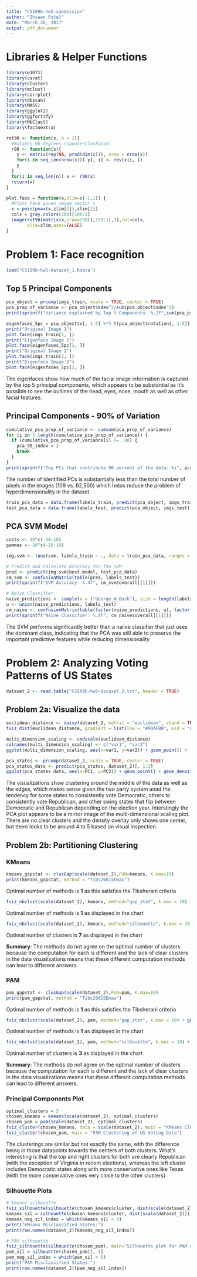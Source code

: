 ```yaml
---
title: "CS109b-hw5-submission"
author: "Ihsaan Patel"
date: "March 26, 2017"
output: pdf_document
---
```


# Libraries & Helper Functions

```r
library(e1071)
library(caret)
library(cluster)
library(mclust)
library(corrplot)
library(dbscan)
library(MASS)
library(ggplot2)
library(ggfortify)
library(NbClust)
library(factoextra)

rot90 <- function(x, n = 1){
  #Rotates 90 degrees (counterclockwise)
  r90 <- function(x){
    y <- matrix(rep(NA, prod(dim(x))), nrow = nrow(x))
    for(i in seq_len(nrow(x))) y[, i] <- rev(x[i, ])
    y
  }
  for(i in seq_len(n)) x <- r90(x)
  return(x)
}

plot.face = function(x,zlim=c(-1,1)) {
  #Plots Face given image vector x
  x = pmin(pmax(x,zlim[1]),zlim[2])
  cols = gray.colors(100)[100:1]
  image(rot90(matrix(x,nrow=250)[,250:1],3),col=cols,
        zlim=zlim,axes=FALSE)  
}
```

# Problem 1: Face recognition

```r
load("CS109b-hw5-dataset_1.Rdata")
```

## Top 5 Principal Components

```r
pca_object = prcomp(imgs_train, scale = TRUE, center = TRUE)
pca_prop_of_variance <- pca_object$sdev^2/sum(pca_object$sdev^2)
print(sprintf("Variance explained by Top 5 Components: %.2f",sum(pca_prop_of_variance[1:5])))
```

```r
eigenfaces_5pc = pca_object$x[, 1:5] %*% t(pca_object$rotation[, 1:5])
print("Original Image 1")
plot.face(imgs_train[1, ])
print("Eigenface Image 1")
plot.face(eigenfaces_5pc[1, ])
print("Original Image 2")
plot.face(imgs_train[2, ])
print("Eigenface Image 2")
plot.face(eigenfaces_5pc[2, ])

```

The eigenfaces show how much of the facial image information is captured by the top 5 principal components, which appears to be substantial as it's possible to see the outlines of the head, eyes, nose, mouth as well as other facial features.

## Principal Components - 90% of Variation

```r
cumulative_pca_prop_of_variance <- cumsum(pca_prop_of_variance)
for (i in 1:length(cumulative_pca_prop_of_variance)) {
  if (cumulative_pca_prop_of_variance[i] >= .90) {
    pca_90_index = i
    break
  }
}
print(sprintf("Top PCs that contribute 90 percent of the data: %i", pca_90_index))
```

The number of identified PCs is substantially less than the total number of pixels in the images (109 vs. 62,500) which helps reduce the problem of hyperdimensionality in the dataset.

```r
train_pca_data = data.frame(labels_train, predict(pca_object, imgs_train)[, 1:pca_90_index])
test_pca_data = data.frame(labels_test, predict(pca_object, imgs_test)[, 1:pca_90_index])
```

## PCA SVM Model

```r
costs <- 10^c(-10:10)
gammas <- 10^c(-10:10)

img.svm <- tune(svm, labels_train ~ ., data = train_pca_data, ranges = list(cost = costs, gamma = gammas, kernel = 'radial'), tunecontrol = tune.control(cross = 5))
```

```r
# Predict and Calculate Accuracy for the SVM
pred <- predict(img.svm$best.model, test_pca_data)
cm_svm <- confusionMatrix(table(pred, labels_test))
print(sprintf("SVM Accuracy: %.4f", cm_svm$overall[[1]]))

# Naive Classifier
naive_predictions <- sample(x = ("George_W_Bush"), size = length(labels_test), replace = TRUE)
u <- union(naive_predictions, labels_test)
cm_naive <- confusionMatrix(table(factor(naive_predictions, u), factor(labels_test, u)))
print(sprintf("Naive Classifier: %.4f", cm_naive$overall[[1]]))
```

The SVM performs significantly better than a naiive classifier that just uses the dominant class, indicating that the PCA was still able to preserve the important predictive features while reducing dimensionality

# Problem 2: Analyzing Voting Patterns of US States

```r
dataset_2 <- read.table("CS109b-hw5-dataset_2.txt", header = TRUE)
```

## Problem 2a: Visualize the data

```r
euclidean_distance <- daisy(dataset_2, metric = "euclidean", stand = TRUE)
fviz_dist(euclidean_distance, gradient = list(low = "#00AFBB", mid = "white", high = "#FC4E07"))
```

```r
multi_dimension_scaling <- cmdscale(euclidean_distance)
colnames(multi_dimension_scaling) <- c("var1", "var2")
ggplot(multi_dimension_scaling, aes(x=var1, y=var2)) + geom_point() +  ggtitle("Multi-Dimensional Scaling")
```

```r
pca_states <- prcomp(dataset_2, scale = TRUE, center = TRUE)
pca_states_data <- predict(pca_states, dataset_2)[, 1:2]
ggplot(pca_states_data, aes(x=PC1, y=PC2)) + geom_point() + geom_density2d() + ggtitle("PCA")
```

The visualizations show clustering around the middle of the data as well as the edges, which makes sense given the two party system anad the tendency for some states to consistently vote Democratic, others to consistently vote Republican, and other swing states that flip between Democratic and Republican depending on the election year. Interstingly the PCA plot appears to be a mirror image of the multi-dimensional scaling plot. There are no clear clusters and the density overlay only shows one center, but there looks to be around 4 to 5 based on visual inspection.

## Problem 2b: Partitioning Clustering

### KMeans

```r
kmeans_gapstat <- clusGap(scale(dataset_2),FUN=kmeans, K.max=10)
print(kmeans_gapstat, method = "Tibs2001SEmax")
```

Optimal number of methods is **1** as this satisfies the Tibsherani criteria

```r
fviz_nbclust(scale(dataset_2), kmeans, method="gap_stat", k.max = 10) + ggtitle("K-means clustering for US Voting Patterns - optimal number of clusters")
```

Optimal number of methods is **1** as displayed in the chart

```r
fviz_nbclust(scale(dataset_2), kmeans, method="silhouette", k.max = 10) + ggtitle("K-means clustering for US Voting Patterns - optimal number of clusters")
```

Optimal number of clusters is **7** as displayed in the chart

**Summary**: The methods do not agree on the optimal number of clusters because the computation for each is different and the lack of clear clusters in the data visualizations means that these different computation methods can lead to different answers.

### PAM

```r
pam_gapstat <- clusGap(scale(dataset_2),FUN=pam, K.max=10)
print(pam_gapstat, method = "Tibs2001SEmax")
```

Optimal number of methods is **1** as this satisfies the Tibsherani criteria

```r
fviz_nbclust(scale(dataset_2), pam, method="gap_stat", k.max = 10) + ggtitle("PAM clustering for US Voting Patterns - optimal number of clusters")
```

Optimal number of methods is **1** as displayed in the chart

```r
fviz_nbclust(scale(dataset_2), pam, method="silhouette", k.max = 10) + ggtitle("PAM clustering for US Voting Patterns - optimal number of clusters")
```

Optimal number of clusters is **3** as displayed in the chart

**Summary**: The methods do not agree on the optimal number of clusters because the computation for each is different and the lack of clear clusters in the data visualizations means that these different computation methods can lead to different answers.

### Principal Components Plot

```r
optimal_clusters = 3
chosen_kmeans = kmeans(scale(dataset_2), optimal_clusters)
chosen_pam = pam(scale(dataset_2), optimal_clusters)
fviz_cluster(chosen_kmeans, data = scale(dataset_2), main = "KMeans Clustering of US Voting Data")
fviz_cluster(chosen_pam, main = "PAM Clustering of US Voting Data")
```

The clusterings are similar but not exactly the same, with the difference being in those datapoints towards the centers of both clusters. What's interesting is that the top and right clusters for both are clearly Republican (with the exception of Virginia in recent elections), whereas the left cluster includes Democratic states along with more conservative ones like Texas (with the more conservative ones very close to the other clusters).

### Silhouette Plots

```r
# kmeans silhouette
fviz_silhouette(silhouette(chosen_kmeans$cluster, dist(scale(dataset_2))), main="Silhouette plot for KMeans clustering")
kmeans_sil = silhouette(chosen_kmeans$cluster, dist(scale(dataset_2)))[, 3]
kmeans_neg_sil_index = which(kmeans_sil < 0)
print("KMeans Misclassified States:")
print(row.names(dataset_2)[kmeans_neg_sil_index])

# PAM silhouette
fviz_silhouette(silhouette(chosen_pam), main="Silhouette plot for PAM clustering")
pam_sil = silhouette(chosen_pam)[, 3]
pam_neg_sil_index = which(pam_sil < 0)
print("PAM Misclassified States:")
print(row.names(dataset_2)[pam_neg_sil_index])
```

